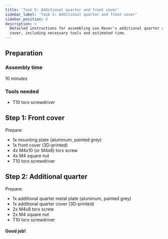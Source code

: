 ```yaml
---
title: 'Task 5: Additional quarter and front cover'
sidebar_label: 'Task 5: Additional quarter and front cover'
sidebar_position: 6
description: >
  Detailed instructions for assembling Leo Rover's additional quarter and front
  cover, including necessary tools and estimated time.
---
```



## Preparation

### Assembly time

10 minutes

### Tools needed

- T10 torx screwdriver

<ImageZoom
  loading="eager"
  src="/img/docs_images/leo-rover/manuals/add-quarter-front-cover/add-quarter-front-cover-1.webp"
  width="1200"
  height="802"
/>

<ImageZoom
  src="/img/docs_images/leo-rover/manuals/add-quarter-front-cover/add-quarter-front-cover-2.webp"
  width="1200"
  height="802"
/>

<ImageZoom
  src="/img/docs_images/leo-rover/manuals/add-quarter-front-cover/add-quarter-front-cover-3.webp"
  width="1200"
  height="802"
/>

## Step 1: Front cover

Prepare:

- 1x mounting plate (aluminum, painted grey)
- 1x front cover (3D-printed)
- 4x M4x10 (or M4x8) torx screw
- 4x M4 square nut
- T10 torx screwdriver

<ImageZoom
  src="/img/docs_images/leo-rover/manuals/add-quarter-front-cover/add-quarter-front-cover-4.webp"
  width="1200"
  height="802"
/>

<ImageZoom
  src="/img/docs_images/leo-rover/manuals/add-quarter-front-cover/add-quarter-front-cover-5.webp"
  width="1200"
  height="802"
  caption="Pick up the front cover and insert 4x M4 square nuts,
    one in each corresponding groove. Keep the cover front tilted to make sure
    the nuts won't fall."
/>

<ImageZoom
  src="/img/docs_images/leo-rover/manuals/add-quarter-front-cover/add-quarter-front-cover-6.webp"
  width="1200"
  height="802"
  caption="Align the mounting plate with the front cover and insert
    and pre-tighten M4x10 torx screws, one in each of the corresponding holes
    in the plate front."
/>

<ImageZoom
  src="/img/docs_images/leo-rover/manuals/add-quarter-front-cover/add-quarter-front-cover-7.webp"
  width="1200"
  height="802"
/>

<ImageZoom
  src="/img/docs_images/leo-rover/manuals/add-quarter-front-cover/add-quarter-front-cover-8.webp"
  width="1200"
  height="802"
  caption="Tighten the screws using a T10 torx key."
/>

<ImageZoom
  src="/img/docs_images/leo-rover/manuals/add-quarter-front-cover/add-quarter-front-cover-9.webp"
  width="1200"
  height="802"
/>

## Step 2: Additional quarter

Prepare:

- 1x additional quarter metal plate (aluminum, painted grey)
- 1x additional quarter cover (3D-printed)
- 2x M4x8 torx screw
- 2x M4 square nut
- T10 torx screwdriver

<ImageZoom
  src="/img/docs_images/leo-rover/manuals/add-quarter-front-cover/add-quarter-front-cover-10.webp"
  width="1200"
  height="802"
/>

<ImageZoom
  src="/img/docs_images/leo-rover/manuals/add-quarter-front-cover/add-quarter-front-cover-11.webp"
  width="1200"
  height="802"
  caption="Insert 2x M4 square nuts in the additional quarter cover, one in each groove.
    Keep the cover tilted not to allow the nuts to fall off."
/>

<ImageZoom
  src="/img/docs_images/leo-rover/manuals/add-quarter-front-cover/add-quarter-front-cover-12.webp"
  width="1200"
  height="802"
  caption="Insert 2x M4x8 screws to secure the connection."
/>

<ImageZoom
  src="/img/docs_images/leo-rover/manuals/add-quarter-front-cover/add-quarter-front-cover-13.webp"
  width="1200"
  height="802"
  caption="Tighten the screws using a T10 torx key."
/>

<ImageZoom
  src="/img/docs_images/leo-rover/manuals/add-quarter-front-cover/add-quarter-front-cover-14.webp"
  width="1200"
  height="802"
/>

#### Good job!

<ImageZoom
  src="/img/docs_images/leo-rover/manuals/add-quarter-front-cover/add-quarter-front-cover-15.webp"
  width="1200"
  height="802"
  caption="After this Task you'll end up with 4x M4x8 torx screws that will be used
    to assemble the Main electronics box and the mounting plate assembly to the frame
    in the Task 5."
/>

<ImageZoom
  src="/img/docs_images/leo-rover/manuals/add-quarter-front-cover/add-quarter-front-cover-16.webp"
  width="1200"
  height="802"
  caption="And with 3x M5x10 hex head screws that will be used to mount the
    additional quarter to the Rover in the Task 8."
/>
